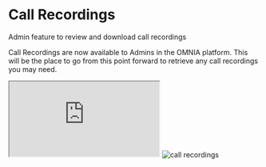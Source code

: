 # Call Recordings

Admin feature to review and download call recordings

Call Recordings are now available to Admins in the OMNIA platform. This will be the place to go from this point forward to retrieve any call recordings you may need.

<iframe src="https://cdn.iframe.ly/LmqupDL" className="w-full h-96 lg:h-[480px]" allowfullscreen="" scrolling="no" allow="encrypted-media *;"></iframe>

<img src="/images/omnia/call-recordings/screen-shot.png" alt="call recordings" />